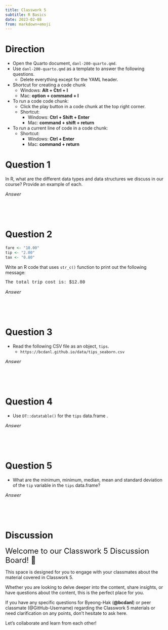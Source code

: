 ```yaml
---
title: Classwork 5
subtitle: R Basics
date: 2023-02-08
from: markdown+emoji
---
```



# Direction
- Open the Quarto document, `danl-200-quarto.qmd`.
- Use `danl-200-quarto.qmd` as a template to answer the following questions.
  - Delete everything except for the YAML header.

- Shortcut for creating a code chunk
  - Windows: **Alt + Ctrl + I**
  - Mac: **option + command + I**

- To run a code code chunk:
  - Click the play button in a code chunk at the top right corner.
  - Shortcut:
    - Windows: **Ctrl + Shift + Enter**
    - Mac: **command + shift + return**


- To run a current line of code in a code chunk:
  - Shortcut:
    - Windows: **Ctrl + Enter**
    - Mac: **command + return**



# Question 1
In R, what are the different data types and data structures we discuss in our course? Provide an example of each.

*Answer*
```r

```

<br><br>


# Question 2

```r
fare <- "10.00"
tip <- "2.00"
tax <- "0.80"
```

Write an R code that uses `str_c()` function to print out the following message: 

<div style="font-family:courier">The total trip cost is: $12.80</div>
  
*Answer*
```r

```


<br><br>


# Question 3
- Read the following CSV file as an object, `tips`.
  - `https://bcdanl.github.io/data/tips_seaborn.csv`

*Answer*
```r

```


<br><br>


# Question 4
- Use `DT::datatable()` for the `tips` data.frame .

*Answer*
```r

```


<br><br>


# Question 5
- What are the minimum, minimum, median, mean and standard deviation of the `tip` variable in the `tips` data.frame?

*Answer*
```r

```

<br><br>


# Discussion 


<font size = "5">Welcome to our Classwork 5 Discussion Board! 👋 </font>


This space is designed for you to engage with your classmates about the material covered in Classwork 5.

Whether you are looking to delve deeper into the content, share insights, or have questions about the content, this is the perfect place for you.

If you have any specific questions for Byeong-Hak (**@bcdanl**) or peer classmate (@GitHub-Username) regarding the Classwork 5 materials or need clarification on any points, don't hesitate to ask here. 

Let's collaborate and learn from each other!

